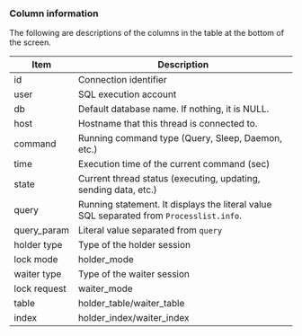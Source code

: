 ### Column information

The following are descriptions of the columns in the table at the bottom of the screen.

| Item         | Description                                                                             |
| ------------ | --------------------------------------------------------------------------------------- |
| id           | Connection identifier                                                                   |
| user         | SQL execution account                                                                   |
| db           | Default database name. If nothing, it is NULL.                                          |
| host         | Hostname that this thread is connected to.                                              |
| command      | Running command type (Query, Sleep, Daemon, etc.)                    |
| time         | Execution time of the current command (sec)                          |
| state        | Current thread status (executing, updating, sending data, etc.)      |
| query        | Running statement. It displays the literal value SQL separated from `Processlist.info`. |
| query_param  | Literal value separated from `query`                                                    |
| holder type  | Type of the holder session                                                              |
| lock mode    | holder_mode                                                                             |
| waiter type  | Type of the waiter session                                                              |
| lock request | waiter_mode                                                                             |
| table        | holder_table/waiter_table                                                               |
| index        | holder_index/waiter_index                                                               |
